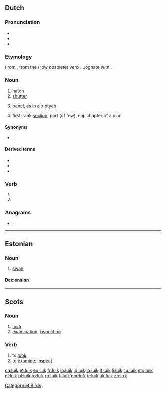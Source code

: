 {{also|Luik}}
==Dutch==

===Pronunciation===
* {{rhymes|œy̯k|lang=nl}}
* {{IPA|lang=nl|/lœy̯k/}}
* {{audio|Nl-luik.ogg|Audio|lang=nl}}

===Etymology===
From {{inh|nl|dum|luke}}, from the (now obsolete) verb {{m|nl|luiken}}. Cognate with {{cog|de|Luke}}.

===Noun===
{{nl-noun|n|-en|luikje}}

# [[hatch]]
# [[shutter]]
# {{label|nl|arts}} [[panel]], as in a [[triptych]]
# {{label|nl|figuratively}} first-rank [[section]], part (of few), e.g. chapter of a plan

====Synonyms====
* {{sense|shutter}} {{l|nl|blind}}, {{l|nl|blinde}}

====Derived terms====
* {{l|nl|drieluik|g=m}}
* {{l|nl|tweeluik|g=m}}
* {{l|nl|valluik}}

===Verb===
{{nl-verb-form}}

# {{nl-verb form of|p=1|n=sg|t=pres|m=ind|luiken}}
# {{nl-verb form of|m=imp|luiken}}

===Anagrams===
* {{l|nl|Kuil}}, {{l|nl|kuil}}

----

==Estonian==

===Noun===
{{et-noun}}

# [[swan]]

====Declension====
{{rfinfl|et|noun}}

[[Category:et:Birds]]

----

==Scots==

===Noun===
{{sco-noun}}

# [[look]]
# [[examination]], [[inspection]]

===Verb===
{{sco-verb|luiks|luikin|luikit|luikit}}

# to [[look]]
# to [[examine]], [[inspect]]

[[ca:luik]]
[[et:luik]]
[[eu:luik]]
[[fr:luik]]
[[io:luik]]
[[id:luik]]
[[lo:luik]]
[[lt:luik]]
[[li:luik]]
[[hu:luik]]
[[mg:luik]]
[[nl:luik]]
[[pl:luik]]
[[ro:luik]]
[[ru:luik]]
[[fi:luik]]
[[chr:luik]]
[[tr:luik]]
[[uk:luik]]
[[zh:luik]]